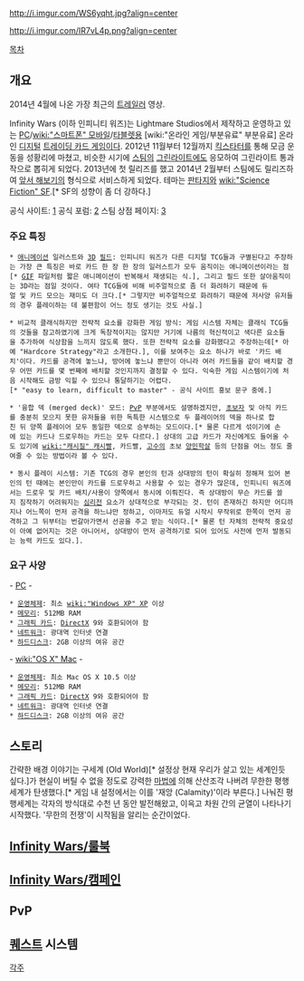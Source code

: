 http://i.imgur.com/WS6yqht.jpg?align=center

http://i.imgur.com/IR7vL4p.png?align=center

[[목차]]

== 개요 ==
{{{#!html
<embed src="//www.youtube.com/v/u5Y55XMTRg0?version=3&amp;hl=ko_KR" type="application/x-shockwave-flash" width="560" height="315" allowscriptaccess="always" allowfullscreen="true"></embed>}}}
2014년 4월에 나온 가장 최근의 [[트레일러]] 영상.

Infinity Wars (이하 인피니티 워즈)는 Lightmare Studios에서 제작하고 운영하고 있는 [[PC]]/[[wiki:"스마트폰" 모바일]]/[[타블렛]]용 [wiki:"온라인 게임/부분유료" 부분유료] 온라인 [[디지털]] [[트레이딩 카드 게임]]이다. 2012년 11월부터 12월까지 [[킥스타터]]를 통해 모금 운동을 성황리에 마쳤고, 비슷한 시기에 [[스팀]]의 [[스팀(플랫폼)#s-6.3|그린라이트]]에도 응모하여 그린라이트 통과작으로 뽑히게 되었다. 2013년에 첫 릴리즈를 했고 2014년 2월부터 스팀에도 릴리즈하여 [[스팀(플랫폼)#s-6.6|앞서 해보기]]의 형식으로 서비스하게 되었다. 테마는 [[판타지]]와 [[wiki:"Science Fiction" SF]].[* SF의 성향이 좀 더 강하다.]

공식 사이트: [http://infinitywarsgame.com]
공식 포럼: [http://forum.lightmare.com.au/index.php]
스팀 상점 페이지: [http://store.steampowered.com/app/257730]


=== 주요 특징 ===
 * [[애니메이션]] 일러스트와 [[3D]] [[필드]]: 인피니티 워즈가 다른 디지털 TCG들과 구별된다고 주장하는 가장 큰 특징은 바로 카드 한 장 한 장의 일러스트가 모두 움직이는 애니메이션이라는 점[* [[GIF]] 파일처럼 짧은 애니메이션이 반복해서 재생되는 식.], 그리고 필드 또한 살아움직이는 3D라는 점일 것이다. 여타 TCG들에 비해 비주얼적으로 좀 더 화려하기 때문에 듀얼 및 카드 모으는 재미도 더 크다.[* 그렇지만 비주얼적으로 화려하기 때문에 저사양 유저들의 경우 플레이하는 데 불편함이 어느 정도 생기는 것도 사실.]

 * 비교적 클래식하지만 전략적 요소를 강화한 게임 방식: 게임 시스템 자체는 클래식 TCG들의 것들을 참고하였기에 크게 독창적이지는 않지만 거기에 나름의 혁신적이고 색다른 요소들을 추가하여 식상함을 느끼지 않도록 했다. 또한 전략적 요소를 강화했다고 주장하는데[* 아예 "Hardcore Strategy"라고 소개한다.], 이를 보여주는 요소 하나가 바로 '카드 배치'이다. 카드를 공격에 놓느냐, 방어에 놓느냐 뿐만이 아니라 여러 카드들을 같이 배치할 경우 어떤 카드를 몇 번째에 배치할 것인지까지 결정할 수 있다. 익숙한 게임 시스템이기에 처음 시작해도 금방 익힐 수 있으나 통달하기는 어렵다.[* "easy to learn, difficult to master" - 공식 사이트 홍보 문구 중에.]

 * '융합 덱 (merged deck)' 모드: [[PvP]] 부분에서도 설명하겠지만, [[초보]]자 및 아직 카드를 충분히 모으지 못한 유저들을 위한 독특한 시스템으로 두 플레이어의 덱을 하나로 합친 뒤 양쪽 플레이어 모두 동일한 덱으로 승부하는 모드이다.[* 물론 다르게 섞이기에 손에 있는 카드나 드로우하는 카드는 모두 다르다.] 상대의 고급 카드가 자신에게도 들어올 수도 있기에 [[wiki:"캐시질" 캐시빨]], 카드빨, [[고수]]의 초보 [[양민학살]] 등의 단점을 어느 정도 줄여줄 수 있는 방법이라 볼 수 있다.

 * 동시 플레이 시스템: 기존 TCG의 경우 본인의 턴과 상대방의 턴이 확실히 정해져 있어 본인의 턴 때에는 본인만이 카드를 드로우하고 사용할 수 있는 경우가 많은데, 인피니티 워즈에서는 드로우 및 카드 배치/사용이 양쪽에서 동시에 이뤄진다. 즉 상대방이 무슨 카드를 쓸지 짐작하기 어려워지는 [[심리전]] 요소가 상대적으로 부각되는 것. 턴이 존재하긴 하지만 어디까지나 어느쪽이 먼저 공격을 하느냐만 정하고, 이마저도 듀얼 시작시 무작위로 한쪽이 먼저 공격하고 그 뒤부터는 번갈아가면서 선공을 주고 받는 식이다.[* 물론 턴 자체의 전략적 중요성이 아예 없어지는 것은 아니어서, 상대방이 먼저 공격하기로 되어 있어도 사전에 먼저 발동되는 능력 카드도 있다.].


=== 요구 사양 ===
- [[PC]] -
 * [[운영체제]]: 최소 [[wiki:"Windows XP" XP]] 이상
 * [[메모리]]: 512MB RAM
 * [[그래픽 카드]]: [[DirectX]] 9와 호환되어야 함
 * [[네트워크]]: 광대역 인터넷 연결
 * [[하드디스크]]: 2GB 이상의 여유 공간

- [[wiki:"OS X" Mac]] -
 * [[운영체제]]: 최소 Mac OS X 10.5 이상
 * [[메모리]]: 512MB RAM
 * [[그래픽 카드]]: [[DirectX]] 9와 호환되어야 함
 * [[네트워크]]: 광대역 인터넷 연결
 * [[하드디스크]]: 2GB 이상의 여유 공간


== 스토리 ==
간략한 배경 이야기는 구세계 (Old World)[* 설정상 현재 우리가 살고 있는 세계인듯 싶다.]가 현실이 버틸 수 없을 정도로 강력한 [[마법]]에 의해 산산조각 나버려 무한한 평행세계가 탄생했다.[* 게임 내 설정에서는 이를 '재앙 (Calamity)'이라 부른다.] 나눠진 평행세계는 각자의 방식대로 수천 년 동안 발전해왔고, 이윽고 차원 간의 균열이 나타나기 시작했다. '무한의 전쟁'이 시작됨을 알리는 순간이었다.


== [[Infinity Wars/룰북]] ==


== [[Infinity Wars/캠페인]] ==


== PvP ==


== [[퀘스트]] 시스템 ==


[[각주]]
